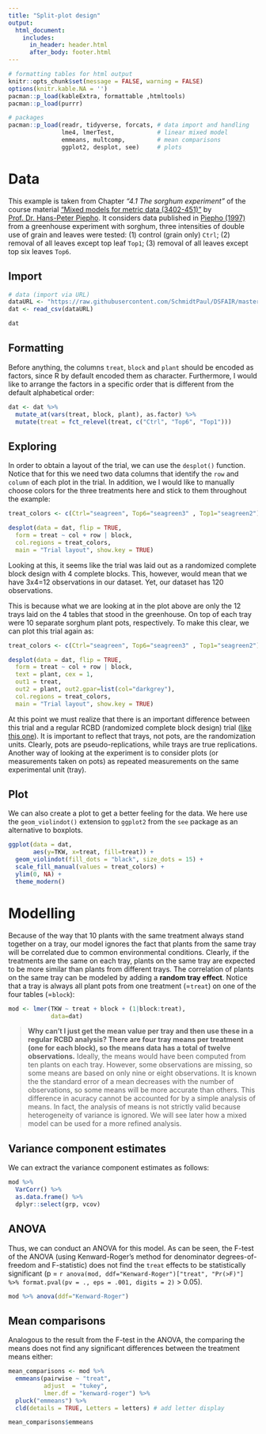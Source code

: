 ```yaml
---
title: "Split-plot design"
output: 
  html_document:
    includes:
      in_header: header.html
      after_body: footer.html		
---
```


```r
# formatting tables for html output
knitr::opts_chunk$set(message = FALSE, warning = FALSE)
options(knitr.kable.NA = '')
pacman::p_load(kableExtra, formattable ,htmltools)
pacman::p_load(purrr)
```

```r
# packages
pacman::p_load(readr, tidyverse, forcats, # data import and handling
               lme4, lmerTest,            # linear mixed model 
               emmeans, multcomp,         # mean comparisons
               ggplot2, desplot, see)     # plots
```

# Data

This example is taken from Chapter *"4.1 The sorghum experiment"* of the course material ["Mixed models for metric data (3402-451)"](https://www.uni-hohenheim.de/en/module-catalogue/lehrveranstaltung/mixed-models-for-metric-data-3402-451){target="_blank"} by [Prof. Dr. Hans-Peter Piepho](https://www.uni-hohenheim.de/organisation?tx_base_lsfcontentadmin%5BlsfPerson%5D=6257){target="_blank"}. It considers data published in [Piepho (1997)](https://acsess.onlinelibrary.wiley.com/doi/abs/10.2134/agronj1997.00021962008900050002x){target="_blank"} from a greenhouse experiment with sorghum, three intensities of double use of grain and leaves were tested: (1) control (grain only) `Ctrl`; (2) removal of all leaves except top leaf `Top1`; (3) removal of all leaves except top six leaves `Top6`.

## Import

```r
# data (import via URL)
dataURL <- "https://raw.githubusercontent.com/SchmidtPaul/DSFAIR/master/data/Piepho1997.csv"
dat <- read_csv(dataURL)

dat
```

## Formatting

Before anything, the columns `treat`, `block` and `plant` should be encoded as factors, since R by default encoded them as character. Furthermore, I would like to arrange the factors in a specific order that is different from the default alphabetical order:

```r
dat <- dat %>% 
  mutate_at(vars(treat, block, plant), as.factor) %>% 
  mutate(treat = fct_relevel(treat, c("Ctrl", "Top6", "Top1")))
```

## Exploring

In order to obtain a layout of the trial, we can use the `desplot()` function. Notice that for this we need two data columns that identify the `row` and `column` of each plot in the trial. In addition, we I would like to manually choose colors for the three treatments here and stick to them throughout the example:

```r
treat_colors <- c(Ctrl="seagreen", Top6="seagreen3" , Top1="seagreen2")

desplot(data = dat, flip = TRUE,
  form = treat ~ col + row | block,
  col.regions = treat_colors,
  main = "Trial layout", show.key = TRUE)
```

Looking at this, it seems like the trial was laid out as a randomized complete block design with 4 complete blocks. This, however, would mean that we have 3x4=12 observations in our dataset. Yet, our dataset has 120 observations. 

This is because what we are looking at in the plot above are only the 12 trays laid on the 4 tables that stood in the greenhouse. On top of each tray were 10 separate sorghum plant pots, respectively. To make this clear, we can plot this trial again as:

```r
treat_colors <- c(Ctrl="seagreen", Top6="seagreen3" , Top1="seagreen2")

desplot(data = dat, flip = TRUE,
  form = treat ~ col + row | block,
  text = plant, cex = 1,
  out1 = treat, 
  out2 = plant, out2.gpar=list(col="darkgrey"),
  col.regions = treat_colors,
  main = "Trial layout", show.key = TRUE)
```

At this point we must realize that there is an important difference between this trial and a regular RCBD (randomized complete block design) trial ([like this one](RCBD_ClewerScarisbrick2001.html)). It is important to reflect that trays, not pots, are the randomization units. Clearly, pots are pseudo-replications, while trays are true replications. Another way of looking at the experiment is to consider plots (or measurements taken on pots) as repeated measurements on the same experimental unit (tray).

## Plot

We can also create a plot to get a better feeling for the data. We here use the `geom_violindot()` extension to `ggplot2` from the `see` package as an alternative to boxplots.

```r
ggplot(data = dat, 
       aes(y=TKW, x=treat, fill=treat)) +
  geom_violindot(fill_dots = "black", size_dots = 15) +
  scale_fill_manual(values = treat_colors) +
  ylim(0, NA) +
  theme_modern()
```


# Modelling

Because of the way that 10 plants with the same treatment always stand together on a tray, our model ignores the fact that plants from the same tray will be correlated due to common environmental conditions. Clearly, if the treatments are the same on each tray, plants on the same tray are expected to be more similar than plants from different trays. The correlation of plants on the same tray can be modeled by adding a **random tray effect**. Notice that a tray is always all plant pots from one treatment (=`treat`) on one of the four tables (=`block`):

```r
mod <- lmer(TKW ~ treat + block + (1|block:treat),
            data=dat)
```

> **Why can't I just get the mean value per tray and then use these in a regular RCBD analysis? There are four tray means per treatment (one for each block), so the means data has a total of twelve observations.** Ideally, the means would have been computed from ten plants on each tray. However, some observations are missing, so some means are based on only nine or eight observations. It is known the the standard error of a mean decreases with the number of observations, so some means will be more accurate than others. This difference in acuracy cannot be accounted for by a simple analysis of means. In fact, the analysis of means is not strictly valid because heterogeneity of variance is ignored. We will see later how a mixed model can be used for a more refined analysis.

## Variance component estimates

We can extract the variance component estimates as follows:

```r
mod %>% 
  VarCorr() %>% 
  as.data.frame() %>% 
  dplyr::select(grp, vcov)
```

## ANOVA

Thus, we can conduct an ANOVA for this model. As can be seen, the F-test of the ANOVA (using Kenward-Roger’s method for denominator degrees-of-freedom and F-statistic) does not find the `treat` effects to be statistically significant (p = `r anova(mod, ddf="Kenward-Roger")["treat", "Pr(>F)"] %>% format.pval(pv = ., eps = .001, digits = 2)` > 0.05). 

```r
mod %>% anova(ddf="Kenward-Roger")
```

## Mean comparisons

Analogous to the result from the F-test in the ANOVA, the comparing the means does not find any significant differences between the treatment means either:

```r
mean_comparisons <- mod %>% 
  emmeans(pairwise ~ "treat",
          adjust  = "tukey",
          lmer.df = "kenward-roger") %>% 
  pluck("emmeans") %>%
  cld(details = TRUE, Letters = letters) # add letter display

mean_comparisons$emmeans
```

